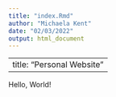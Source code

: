 ```yaml
---
title: "index.Rmd"
author: "Michaela Kent"
date: "02/03/2022"
output: html_document
---
```


---
title: "Personal Website"
---

Hello, World!